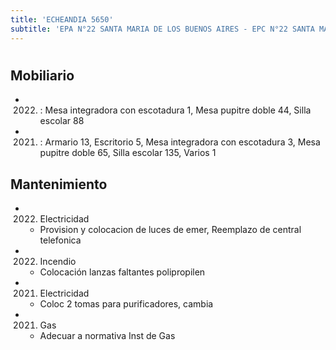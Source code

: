```yaml
---
title: 'ECHEANDIA 5650'
subtitle: 'EPA N°22 SANTA MARIA DE LOS BUENOS AIRES - EPC N°22 SANTA MARIA DE LOS BUENOS AIRES'
---
```


#


## Mobiliario

*  (2022) : Mesa integradora con escotadura 1, Mesa pupitre doble 44, Silla escolar 88 

*  (2021) : Armario 13, Escritorio 5, Mesa integradora con escotadura 3, Mesa pupitre doble 65, Silla escolar 135, Varios 1 





## Mantenimiento

*  (2022) Electricidad 
    + Provision y colocacion de luces de emer, Reemplazo de central telefonica

*  (2022) Incendio 
    + Colocación lanzas faltantes polipropilen

*  (2021) Electricidad 
    + Coloc 2 tomas para purificadores, cambia

*  (2021) Gas 
    + Adecuar a normativa Inst de Gas



